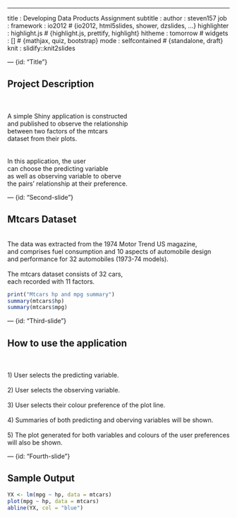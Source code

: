 ---
title       : Developing Data Products Assignment
subtitle    : 
author      : steven157
job         : 
framework   : io2012      # {io2012, html5slides, shower, dzslides, ...}
highlighter : highlight.js  # {highlight.js, prettify, highlight}
hitheme     : tomorrow      # 
widgets     : []            # {mathjax, quiz, bootstrap}
mode        : selfcontained # {standalone, draft}
knit        : slidify::knit2slides

--- {id: "Title"}

## Project Description
<br>
<br>
A simple Shiny application is constructed
<br>
and published to observe the relationship
<br>
between two factors of the mtcars
<br>
dataset from their plots.
<br>
<br>
<br>
In this application, the user
<br>
can choose the predicting variable
<br>
as well as observing variable to oberve
<br>
the pairs' relationship at their preference.



--- {id: "Second-slide"}

## Mtcars Dataset
<br>
The data was extracted from the 1974 Motor Trend US magazine,
<br>
and comprises fuel consumption and 10 aspects of automobile design
<br>
and performance for 32 automobiles (1973-74 models).
<br>
<br>
The mtcars dataset consists of 32 cars,
<br>
each recorded with 11 factors.
```r
print("Mtcars hp and mpg summary")
summary(mtcars$hp)
summary(mtcars$mpg)
```

--- {id: "Third-slide"}

## How to use the application
<br>
<br>
1) User selects the predicting variable.
<br>
<br>
2) User selects the observing variable.
<br>
<br>
3) User selects their colour preference of the plot line.
<br>
<br>
4) Summaries of both predicting and oberving variables will be shown.
<br>
<br>
5) The plot generated for both variables and colours of the user preferences will also be shown.

--- {id: "Fourth-slide"}

## Sample Output

```r
YX <- lm(mpg ~ hp, data = mtcars)
plot(mpg ~ hp, data = mtcars)
abline(YX, col = "blue")
```
